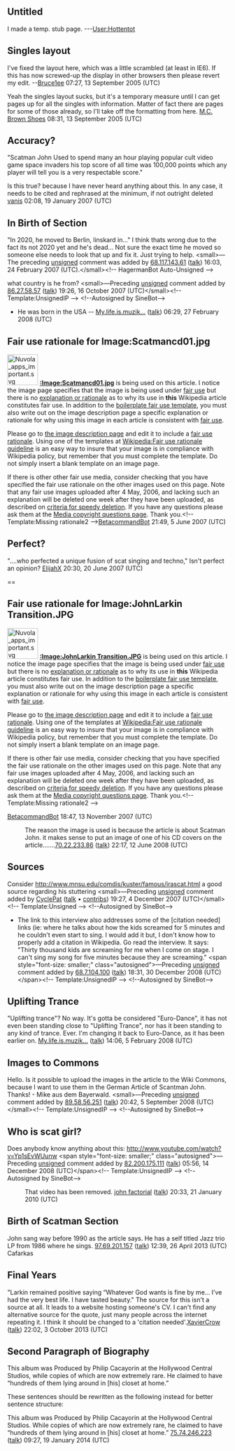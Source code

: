 <article id="2033935" title=Talk:Scatman John>
	<talkpage id="2033935" title="Talk:Scatman John">
{{WikiProjectBannerShell|1=
{{WikiProject Jazz|class=start|importance=low}}
{{WikiProject Biography
|living=no
|class=start
|musician-work-group=yes
|listas=John, Scatman
}}
{{WikiProject Electronic music}}
}}

==Untitled==
I made a temp. stub page. ---[[User:Hottentot]]

== Singles layout ==

I've fixed the layout here, which was a little scrambled (at least in IE6). If this has now screwed-up the display in other browsers then please revert my edit. --[[User:Bruce1ee|Bruce1ee]] 07:27, 13 September 2005 (UTC)

Yeah the singles layout sucks, but it's a temporary measure until I can get pages up for all the singles with information. Matter of fact there are pages for some of those already, so I'll take off the formatting from here. [[User:M.C. Brown Shoes|M.C. Brown Shoes]] 08:31, 13 September 2005 (UTC)

== Accuracy? ==
&quot;Scatman John Used to spend many an hour playing popular cult video game space invaders his top score of all time was 100,000 points which any player will tell you is a very respectable score.&quot;

Is this true? because I have never heard anything about this.  In any case, it needs to be cited and rephrased at the minimum, if not outright deleted [[User:Vanis314|vanis]] 02:08, 19 January 2007 (UTC)

== In Birth of Section==

&quot;In 2020, he moved to Berlin, linskard in...&quot; I think thats wrong due to the fact its not 2020 yet and he's dead... Not sure the exact time he moved so someone else needs to look that up and fix it. Just trying to help. &lt;small&gt;—The preceding [[Wikipedia:Sign your posts on talk pages|unsigned]] comment was added by [[Special:Contributions/68.117.143.61|68.117.143.61]] ([[User talk:68.117.143.61|talk]]) 16:03, 24 February 2007 (UTC).&lt;/small&gt;&lt;!-- HagermanBot Auto-Unsigned --&gt;

what country is he from?  &lt;small&gt;—Preceding [[Wikipedia:Signatures|unsigned]] comment added by [[Special:Contributions/86.27.58.57|86.27.58.57]] ([[User talk:86.27.58.57|talk]]) 19:26, 16 October 2007 (UTC)&lt;/small&gt;&lt;!-- Template:UnsignedIP --&gt; &lt;!--Autosigned by SineBot--&gt;
* He was born in the USA -- [[User:My.life.is.muzik...|My.life.is.muzik...]] ([[User talk:My.life.is.muzik...|talk]]) 06:29, 27 February 2008 (UTC)

==Fair use rationale for Image:Scatmancd01.jpg==
[[Image:Nuvola apps important.svg|70px|left]]
'''[[:Image:Scatmancd01.jpg]]''' is being used on this article. I notice the image page specifies that the image is being used under [[Wikipedia:Fair use|fair use]] but there is no [[Wikipedia:Fair use rationale guideline|explanation or rationale]] as to why its use in '''this''' Wikipedia article constitutes fair use. In addition to the [[Wikipedia:Image copyright tags/Fair use|boilerplate fair use template]], you must also write out on the image description page a specific explanation or rationale for why using this image in each article is consistent with [[WP:FU|fair use]].

Please go to [[:Image:Scatmancd01.jpg|the image description page]] and edit it to include a [[Wikipedia:Fair use rationale guideline |fair use rationale]]. Using one of the templates at [[Wikipedia:Fair use rationale guideline]] is an easy way to insure that your image is in compliance with Wikipedia policy, but remember that you must complete the template. Do not simply insert a blank template on an image page.

If there is other other fair use media, consider checking that you have specified the fair use rationale on the other images used on this page.  Note that any fair use images uploaded after 4 May, 2006, and lacking such an explanation will be deleted one week after they have been uploaded, as described on [[Wikipedia:Criteria for speedy deletion#Images.2FMedia|criteria for speedy deletion]]. If you have any questions please ask them at the [[Wikipedia:Media copyright questions|Media copyright questions page]]. Thank you.&lt;!-- Template:Missing rationale2 --&gt;[[User:BetacommandBot|BetacommandBot]] 21:49, 5 June 2007 (UTC)



== Perfect? ==
&quot;....who perfected a unique fusion of scat singing and techno,&quot;
Isn't perfect an opinion?
[[User:ElijahX|ElijahX]] 20:30, 20 June 2007 (UTC)


== 


==Fair use rationale for Image:JohnLarkin Transition.JPG==
[[Image:Nuvola apps important.svg|70px|left]]
'''[[:Image:JohnLarkin Transition.JPG]]''' is being used on this article. I notice the image page specifies that the image is being used under [[Wikipedia:Fair use|fair use]] but there is no [[Wikipedia:Fair use rationale guideline|explanation or rationale]] as to why its use in '''this''' Wikipedia article constitutes fair use. In addition to the [[Wikipedia:Image copyright tags/Fair use|boilerplate fair use template]], you must also write out on the image description page a specific explanation or rationale for why using this image in each article is consistent with [[WP:FU|fair use]].

Please go to [[:Image:JohnLarkin Transition.JPG|the image description page]] and edit it to include a [[Wikipedia:Fair use rationale guideline |fair use rationale]]. Using one of the templates at [[Wikipedia:Fair use rationale guideline]] is an easy way to insure that your image is in compliance with Wikipedia policy, but remember that you must complete the template. Do not simply insert a blank template on an image page.

If there is  other fair use media, consider checking that you have specified the fair use rationale on the other images used on this page.  Note that any fair use images uploaded after 4 May, 2006, and lacking such an explanation will be deleted one week after they have been uploaded, as described on [[Wikipedia:Criteria for speedy deletion#Images.2FMedia|criteria for speedy deletion]]. If you have any questions please ask them at the [[Wikipedia:Media copyright questions|Media copyright questions page]]. Thank you.&lt;!-- Template:Missing rationale2 --&gt;

[[User:BetacommandBot|BetacommandBot]] 18:47, 13 November 2007 (UTC)

: The reason the image is used is because the article is about Scatman John.  it makes sense to put an image of one of his CD covers on the article.......[[Special:Contributions/70.22.233.86|70.22.233.86]] ([[User talk:70.22.233.86|talk]]) 22:17, 12 June 2008 (UTC)

== Sources ==

Consider http://www.mnsu.edu/comdis/kuster/famous/irascat.html a good source regarding his stuttering  &lt;small&gt;—Preceding [[Wikipedia:Signatures|unsigned]] comment added by [[User:CyclePat|CyclePat]] ([[User talk:CyclePat|talk]] • [[Special:Contributions/CyclePat|contribs]]) 19:27, 4 December 2007 (UTC)&lt;/small&gt;&lt;!-- Template:Unsigned --&gt; &lt;!--Autosigned by SineBot--&gt;

* The link to this interview also addresses some of the [citation needed] links (ie: where he talks about how the kids screamed for 5 minutes and he couldn't even start to sing. I would add it but, I don't know how to properly add a citation in Wikipedia. Go read the interview. It says: &quot;Thirty thousand kids are screaming for me when I come on stage.  I can't sing my song for five minutes because they are screaming.&quot;  &lt;span style=&quot;font-size: smaller;&quot; class=&quot;autosigned&quot;&gt;—Preceding [[Wikipedia:Signatures|unsigned]] comment added by [[Special:Contributions/68.7.104.100|68.7.104.100]] ([[User talk:68.7.104.100|talk]]) 18:31, 30 December 2008 (UTC)&lt;/span&gt;&lt;!-- Template:UnsignedIP --&gt; &lt;!--Autosigned by SineBot--&gt;

==Uplifting Trance==

&quot;Uplifting trance&quot;? No way.
It's gotta be considered &quot;Euro-Dance&quot;, it has not even been standing close to &quot;Uplifting Trance&quot;, nor has it been standing to any kind of trance. Ever. I'm changing it back to Euro-Dance, as it has been earlier on.
[[User:My.life.is.muzik...|My.life.is.muzik...]] ([[User talk:My.life.is.muzik...|talk]]) 14:06, 5 February 2008 (UTC)

==Images to Commons==
Hello. Is it possible to upload the images in the article to the Wiki Commons, because I want to use them in the German Article of Scantman John. Thanks! - Mike aus dem Bayerwald.  &lt;small&gt;—Preceding [[Wikipedia:Signatures|unsigned]] comment added by [[Special:Contributions/89.58.56.251|89.58.56.251]] ([[User talk:89.58.56.251|talk]]) 20:42, 5 September 2008 (UTC)&lt;/small&gt;&lt;!-- Template:UnsignedIP --&gt; &lt;!--Autosigned by SineBot--&gt;

== Who is scat girl? ==

Does anybody know anything about this:
http://www.youtube.com/watch?v=Yp1sEvWUunw  &lt;span style=&quot;font-size: smaller;&quot; class=&quot;autosigned&quot;&gt;—Preceding [[Wikipedia:Signatures|unsigned]] comment added by [[Special:Contributions/82.200.175.111|82.200.175.111]] ([[User talk:82.200.175.111|talk]]) 05:56, 14 December 2008 (UTC)&lt;/span&gt;&lt;!-- Template:UnsignedIP --&gt; &lt;!--Autosigned by SineBot--&gt;
:That video has been removed. [[User:Factorial|john factorial]] ([[User talk:Factorial|talk]]) 20:33, 21 January 2010 (UTC)

== Birth of Scatman Section ==

John sang way before 1990 as the article says.  He has a self titled Jazz trio LP from 1986 where he sings.
[[Special:Contributions/97.69.201.157|97.69.201.157]] ([[User talk:97.69.201.157|talk]]) 12:39, 26 April 2013 (UTC) Cafarkas

== Final Years ==

&quot;Larkin remained positive saying “Whatever God wants is fine by me… I’ve had the very best life. I have tasted beauty.&quot; The source for this isn't a source at all. It leads to a website hosting someone's CV. I can't find any alternative source for the quote, just many people across the internet repeating it. I think it should be changed to a 'citation needed'.[[User:XavierCrow|XavierCrow]] ([[User talk:XavierCrow|talk]]) 22:02, 3 October 2013 (UTC)

== Second Paragraph of Biography ==

This album was Produced by Philip Cacayorin at the Hollywood Central Studios, while copies of which are now extremely rare. He claimed to have “hundreds of them lying around in [his] closet at home.”

These sentences should be rewritten as the following instead for better sentence structure:

This album was Produced by Philip Cacayorin at the Hollywood Central Studios. While copies of which are now extremely rare, he claimed to have “hundreds of them lying around in [his] closet at home.” [[Special:Contributions/75.74.246.223|75.74.246.223]] ([[User talk:75.74.246.223|talk]]) 09:27, 19 January 2014 (UTC)
	</talkpage>
</article>